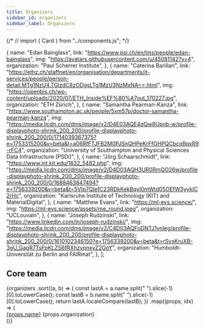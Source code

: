 ```yaml
---
title: Organizers
sidebar_id: organizers
sidebar_label: Organizers
---
```


{/* // import { Card } from "../components.js"; */}

  {
    name: "Edan Bainglass",
    link: "https://www.psi.ch/en/lms/people/edan-bainglass",
    img: "https://avatars.githubusercontent.com/u/45081142?v=4",
    organization: "Paul Scherrer Institute",
  },
  {
    name: "Caterina Barillari",
    link: "https://ethz.ch/staffnet/en/organisation/departments/it-services/people/person-detail.MTg1NzU4.TGlzdC8zODgsLTg1MzU3NzMxNA==.html",
    img: "https://openbis.ch/wp-content/uploads/2020/07/ETH_Inside%EF%80%A7out_170227.jpg",
    organization: "ETH Zürich",
  },
  {
    name: "Samantha Pearman-Kanza",
    link: "https://www.southampton.ac.uk/people/5xm57p/doctor-samantha-pearman-kanza",
    img: "https://media.licdn.com/dms/image/v2/D4E03AQE4qQw8Upnb-w/profile-displayphoto-shrink_200_200/profile-displayphoto-shrink_200_200/0/1714039367375?e=1753315200&v=beta&t=a06RfFTJFB2M0PJSnQHPeKrFfGHPQCbcqBpxR9-rFC4",
    organization:
      "University of Southampton and Physical Sciences Data Infrastructure (PSDI)",
  },
  {
    name: "Jörg Schaarschmidt",
    link: "https://www.int.kit.edu/1632_5482.php",
    img: "https://media.licdn.com/dms/image/v2/D4D03AQH3UR0RmQO26w/profile-displayphoto-shrink_200_200/profile-displayphoto-shrink_200_200/0/1688463847494?e=1756339200&v=beta&t=5VIp7QIefC23RDkKekBqyI0mWtd05OEfW3yykIC2rHc",
    organization: "Karlsruhe Institute of Technology (KIT) and MaterialDigital",
  },
  {
    name: "Matthew Evans",
    link: "https://ml-evs.science/",
    img: "https://ml-evs.science/assets/me_round.jpeg",
    organization: "UCLouvain",
  },
  {
    name: "Joseph Rudzinski",
    link: "https://www.linkedin.com/in/joseph-rudzinski/",
    img: "https://media.licdn.com/dms/image/v2/C4D03AQFoDNTJ1ynleg/profile-displayphoto-shrink_200_200/profile-displayphoto-shrink_200_200/0/1610102346150?e=1756339200&v=beta&t=rSvxKruXB-3gU_GagR7TsFpKLZS6fRXhzypnxyZ2GoY",
    organization: "Humboldt-Universität zu Berlin and FAIRmat",
  },
];

## Core team

<div className="container">
  <div className="row">
    {organizers
      .sort((a, b) => {
        const lastA = a.name.split(" ").slice(-1)[0].toLowerCase();
        const lastB = b.name.split(" ").slice(-1)[0].toLowerCase();
        return lastA.localeCompare(lastB);
      })
      .map((props, idx) => (
        <div className="col-sm-6 col-xxl-4 mb-4">
          <Card className="h-100 p-0">
            <Card.Img variant="top" src={props.img} />
            <Card.Body>
              <Card.Title>
                <a href={props.link}>{props.name}</a>
              </Card.Title>
              <Card.Text>{props.organization}</Card.Text>
            </Card.Body>
          </Card>
        </div>
      ))}
  </div>
</div>
